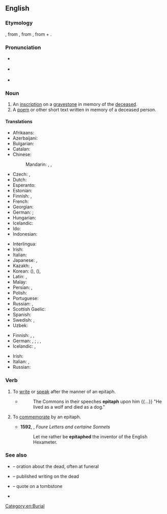 {{also|Epitaph}}
==English==

===Etymology===
{{etyl|fro|en}} {{m|fro|epitafe}}, from {{etyl|la|en}} {{m|la|epitaphium||eulogy}}, from {{etyl|grc|en}} {{m|grc|ἐπιτάφιος||relating to a funeral}}, from {{m|grc|ἐπί||over}} + {{m|grc|τάφος||tomb}}.

===Pronunciation===
* {{a|UK}} {{IPA|en|[ˈɛpɪtɑːf]}}
* {{a|US}} {{IPA|en|[ˈɛpɪtæf]}}
* {{audio|en|en-us-epitaph.ogg|Audio (US)}}

===Noun===
{{en-noun}}

# An [[inscription]] on a [[gravestone]] in memory of the [[deceased]].
# A [[poem]] or other short text written in memory of a deceased person.

====Translations====
{{trans-top|inscription on a gravestone}}
* Afrikaans: {{t|af|epitaaf}}
* Azerbaijani: {{t|az|epitafiya}}
* Bulgarian: {{t|bg|надгробен надпис|m}}
* Catalan: {{t|ca|epitafi|m}}
* Chinese:
*: Mandarin: {{t+|cmn|墓誌銘}}, {{t+|cmn|墓志铭|tr=mùzhìmíng}}, {{t+|cmn|碑文|tr=bēiwén}}
* Czech: {{t|cs|epitaf|m}}, {{t+|cs|náhrobní}} {{t+|cs|nápis|m}}
* Dutch: {{t+|nl|grafschrift}}
* Esperanto: {{t|eo|tomboskribo}}
* Estonian: {{t|et|hauakiri}}
* Finnish: {{t+|fi|hautakirjoitus}}, {{t|fi|epitafi}}
* French: {{t+|fr|épitaphe|f}}
* Georgian: {{t|ka|ეპიტაფია}}
* German: {{t+|de|Grabinschrift|f}}; {{q|rare, elevated}} {{t+|de|Epitaph|n}}
* Hungarian: {{t+|hu|sírfelirat}}
* Icelandic: {{t+|is|grafskrift|f}}
* Ido: {{t+|io|epitafo}}
* Indonesian: {{t+|id|epitaf}}
{{trans-mid}}
* Interlingua: {{t|ia|epitaphio}}
* Irish: {{t|ga|feartlaoi|f}}
* Italian: {{t+|it|epitaffio|m}}
* Japanese: {{t|ja|エピタフ|tr=epitafu}}, {{t+|ja|墓碑銘|tr=ぼひめい, bohimei}}
* Kazakh: {{t|kk|құлпытастағы жазу}}, {{t|kk|эпитафия}}
* Korean: {{t+|ko|묘지명}} ({{t+|ko|墓誌銘}}), {{t+|ko|묘비명}} ({{t+|ko|墓碑銘}}), {{t|ko|에피타프}}
* Latin: {{t|la|titulus|m}}, {{t|la|epitaphium|n}}
* Malay: {{t|ms|epitaf}}
* Persian: {{t|fa|مزارنوشته|tr=mazârnevešte}}, {{t|fa|گورنوشته}}
* Polish: {{t+|pl|epitafium|n}}
* Portuguese: {{t+|pt|epitáfio|m}}
* Russian: {{t+|ru|эпита́фия|f}}, {{t|ru|надгро́бная на́дпись|f}}
* Scottish Gaelic: {{t|gd|leac-sgrìobhadh|m}}
* Spanish: {{t+|es|epitafio|m}}
* Swedish: {{t+|sv|epitafium|n}}, {{t|sv|epitaf|n}}
* Uzbek: {{t+|uz|epitafiya}}
{{trans-bottom}}

{{trans-top|commemorative poem or other text}}
* Finnish: {{t+|fi|muistokirjoitus}}, {{t|fi|muistoruno}}, {{t|fi|epitafi}}
* German: {{q|in prose}} {{t+|de|Nachruf}}, {{t|de|Gedenkschrift|f}}; {{q|in verse}} {{t+|de|Elegie|f}}, {{t|de|Gedenkgedicht|n}}, {{t|de|Trauergedicht|n}}
* Icelandic: {{t+|is|eftirmæli|n}}, {{qualifier|an obituary}} {{t+|is|minningargrein|f}}
{{trans-mid}}
* Irish: {{t|ga|feartlaoi|f}}
* Italian: {{t+|it|epitaffio|m}}, {{t|it|discorso funebre|m}}
* Russian: {{t+|ru|эпита́фия|f}}
{{trans-bottom}}

===Verb===
{{en-verb}}

# {{lb|en|intransitive}} To [[write]] or [[speak]] after the manner of an epitaph.
#* {{RQ:Joseph Hall Heaven upon Earth}}
#*: The Commons in their speeches '''epitaph''' upon him {{...}} "He lived as a wolf and died as a dog."
# {{lb|en|transitive}} To [[commemorate]] by an epitaph.
#* '''1592''', {{w|Gabriel Harvey}}, ''Foure Letters and certaine Sonnets''
#*: Let me rather be '''epitaphed''' the inventor of the English Hexameter.

===See also===
* {{l|en|eulogy}} – oration about the dead, often at funeral
* {{l|en|obituary}} – published writing on the dead
* {{l|en|epigraph}} – quote on a tombstone
* {{l|en|hic jacet}}

[[Category:en:Burial]]